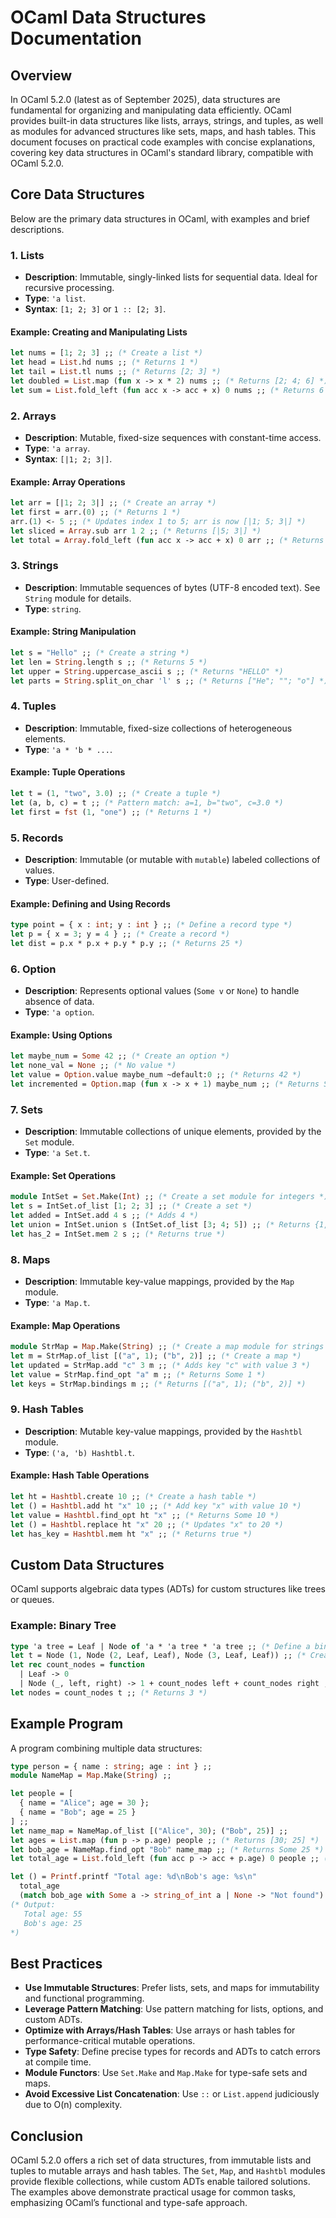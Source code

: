 # OCaml Data Structures Documentation

## Overview
In OCaml 5.2.0 (latest as of September 2025), data structures are fundamental for organizing and manipulating data efficiently. OCaml provides built-in data structures like lists, arrays, strings, and tuples, as well as modules for advanced structures like sets, maps, and hash tables. This document focuses on practical code examples with concise explanations, covering key data structures in OCaml's standard library, compatible with OCaml 5.2.0.

## Core Data Structures
Below are the primary data structures in OCaml, with examples and brief descriptions.

### 1. **Lists**
- **Description**: Immutable, singly-linked lists for sequential data. Ideal for recursive processing.
- **Type**: `'a list`.
- **Syntax**: `[1; 2; 3]` or `1 :: [2; 3]`.

#### Example: Creating and Manipulating Lists
```ocaml
let nums = [1; 2; 3] ;; (* Create a list *)
let head = List.hd nums ;; (* Returns 1 *)
let tail = List.tl nums ;; (* Returns [2; 3] *)
let doubled = List.map (fun x -> x * 2) nums ;; (* Returns [2; 4; 6] *)
let sum = List.fold_left (fun acc x -> acc + x) 0 nums ;; (* Returns 6 *)
```

### 2. **Arrays**
- **Description**: Mutable, fixed-size sequences with constant-time access.
- **Type**: `'a array`.
- **Syntax**: `[|1; 2; 3|]`.

#### Example: Array Operations
```ocaml
let arr = [|1; 2; 3|] ;; (* Create an array *)
let first = arr.(0) ;; (* Returns 1 *)
arr.(1) <- 5 ;; (* Updates index 1 to 5; arr is now [|1; 5; 3|] *)
let sliced = Array.sub arr 1 2 ;; (* Returns [|5; 3|] *)
let total = Array.fold_left (fun acc x -> acc + x) 0 arr ;; (* Returns 9 *)
```

### 3. **Strings**
- **Description**: Immutable sequences of bytes (UTF-8 encoded text). See `String` module for details.
- **Type**: `string`.

#### Example: String Manipulation
```ocaml
let s = "Hello" ;; (* Create a string *)
let len = String.length s ;; (* Returns 5 *)
let upper = String.uppercase_ascii s ;; (* Returns "HELLO" *)
let parts = String.split_on_char 'l' s ;; (* Returns ["He"; ""; "o"] *)
```

### 4. **Tuples**
- **Description**: Immutable, fixed-size collections of heterogeneous elements.
- **Type**: `'a * 'b * ...`.

#### Example: Tuple Operations
```ocaml
let t = (1, "two", 3.0) ;; (* Create a tuple *)
let (a, b, c) = t ;; (* Pattern match: a=1, b="two", c=3.0 *)
let first = fst (1, "one") ;; (* Returns 1 *)
```

### 5. **Records**
- **Description**: Immutable (or mutable with `mutable`) labeled collections of values.
- **Type**: User-defined.

#### Example: Defining and Using Records
```ocaml
type point = { x : int; y : int } ;; (* Define a record type *)
let p = { x = 3; y = 4 } ;; (* Create a record *)
let dist = p.x * p.x + p.y * p.y ;; (* Returns 25 *)
```

### 6. **Option**
- **Description**: Represents optional values (`Some v` or `None`) to handle absence of data.
- **Type**: `'a option`.

#### Example: Using Options
```ocaml
let maybe_num = Some 42 ;; (* Create an option *)
let none_val = None ;; (* No value *)
let value = Option.value maybe_num ~default:0 ;; (* Returns 42 *)
let incremented = Option.map (fun x -> x + 1) maybe_num ;; (* Returns Some 43 *)
```

### 7. **Sets**
- **Description**: Immutable collections of unique elements, provided by the `Set` module.
- **Type**: `'a Set.t`.

#### Example: Set Operations
```ocaml
module IntSet = Set.Make(Int) ;; (* Create a set module for integers *)
let s = IntSet.of_list [1; 2; 3] ;; (* Create a set *)
let added = IntSet.add 4 s ;; (* Adds 4 *)
let union = IntSet.union s (IntSet.of_list [3; 4; 5]) ;; (* Returns {1, 2, 3, 4, 5} *)
let has_2 = IntSet.mem 2 s ;; (* Returns true *)
```

### 8. **Maps**
- **Description**: Immutable key-value mappings, provided by the `Map` module.
- **Type**: `'a Map.t`.

#### Example: Map Operations
```ocaml
module StrMap = Map.Make(String) ;; (* Create a map module for strings *)
let m = StrMap.of_list [("a", 1); ("b", 2)] ;; (* Create a map *)
let updated = StrMap.add "c" 3 m ;; (* Adds key "c" with value 3 *)
let value = StrMap.find_opt "a" m ;; (* Returns Some 1 *)
let keys = StrMap.bindings m ;; (* Returns [("a", 1); ("b", 2)] *)
```

### 9. **Hash Tables**
- **Description**: Mutable key-value mappings, provided by the `Hashtbl` module.
- **Type**: `('a, 'b) Hashtbl.t`.

#### Example: Hash Table Operations
```ocaml
let ht = Hashtbl.create 10 ;; (* Create a hash table *)
let () = Hashtbl.add ht "x" 10 ;; (* Add key "x" with value 10 *)
let value = Hashtbl.find_opt ht "x" ;; (* Returns Some 10 *)
let () = Hashtbl.replace ht "x" 20 ;; (* Updates "x" to 20 *)
let has_key = Hashtbl.mem ht "x" ;; (* Returns true *)
```

## Custom Data Structures
OCaml supports algebraic data types (ADTs) for custom structures like trees or queues.

### Example: Binary Tree
```ocaml
type 'a tree = Leaf | Node of 'a * 'a tree * 'a tree ;; (* Define a binary tree *)
let t = Node (1, Node (2, Leaf, Leaf), Node (3, Leaf, Leaf)) ;; (* Create a tree *)
let rec count_nodes = function
  | Leaf -> 0
  | Node (_, left, right) -> 1 + count_nodes left + count_nodes right ;; (* Count nodes *)
let nodes = count_nodes t ;; (* Returns 3 *)
```

## Example Program
A program combining multiple data structures:
```ocaml
type person = { name : string; age : int } ;;
module NameMap = Map.Make(String) ;;

let people = [
  { name = "Alice"; age = 30 };
  { name = "Bob"; age = 25 }
] ;;
let name_map = NameMap.of_list [("Alice", 30); ("Bob", 25)] ;;
let ages = List.map (fun p -> p.age) people ;; (* Returns [30; 25] *)
let bob_age = NameMap.find_opt "Bob" name_map ;; (* Returns Some 25 *)
let total_age = List.fold_left (fun acc p -> acc + p.age) 0 people ;; (* Returns 55 *)

let () = Printf.printf "Total age: %d\nBob's age: %s\n"
  total_age
  (match bob_age with Some a -> string_of_int a | None -> "Not found") ;;
(* Output:
   Total age: 55
   Bob's age: 25
*)
```

## Best Practices
- **Use Immutable Structures**: Prefer lists, sets, and maps for immutability and functional programming.
- **Leverage Pattern Matching**: Use pattern matching for lists, options, and custom ADTs.
- **Optimize with Arrays/Hash Tables**: Use arrays or hash tables for performance-critical mutable operations.
- **Type Safety**: Define precise types for records and ADTs to catch errors at compile time.
- **Module Functors**: Use `Set.Make` and `Map.Make` for type-safe sets and maps.
- **Avoid Excessive List Concatenation**: Use `::` or `List.append` judiciously due to O(n) complexity.

## Conclusion
OCaml 5.2.0 offers a rich set of data structures, from immutable lists and tuples to mutable arrays and hash tables. The `Set`, `Map`, and `Hashtbl` modules provide flexible collections, while custom ADTs enable tailored solutions. The examples above demonstrate practical usage for common tasks, emphasizing OCaml’s functional and type-safe approach.